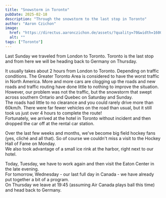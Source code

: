 ```yaml
---
title: "Snowstorm in Toronto"
pubDate: 2025-02-18
description: "Through the snowstorm to the last stop in Toronto"
author: "Aaron Czichon"
image:
  href: "https://directus.aaronczichon.de/assets/?quality=70&width=1600"
  alt: ""
tags: ["Toronto"]
---
```


Last Sunday we traveled from London to Toronto. Toronto is the last stop and from here we will be heading back to Germany on Thursday.   

It usually takes about 2 hours from London to Toronto. Depending on traffic conditions. The Greater Toronto Area is considered to have the worst traffic in North America. More and more cars are clogging up the roads and new roads and traffic routing have done little to nothing to improve the situation.    
However, our problem was not the traffic, but the snowstorm that swept across southern Ontario and Quebec on Saturday and Sunday.    
The roads had little to no clearance and you could rarely drive more than 60km/h. There were far fewer vehicles on the road than usual, but it still took us just over 4 hours to complete the route!    
Fortunately, we arrived at the hotel in Toronto without incident and then dropped the car off at the rental car station.   

Over the last few weeks and months, we've become big field hockey fans (yes, cliché and all that). So of course we couldn't miss a visit to the Hockey Hall of Fame on Monday.   
We also took advantage of a small ice rink at the harbor, right next to our hotel.   

Today, Tuesday, we have to work again and then visit the Eaton Center in the late evening.   
For tomorrow, Wednesday - our last full day in Canada - we have already put together a bit of a program.    
On Thursday we leave at 19:45 (assuming Air Canada plays ball this time) and head back to Germany.
